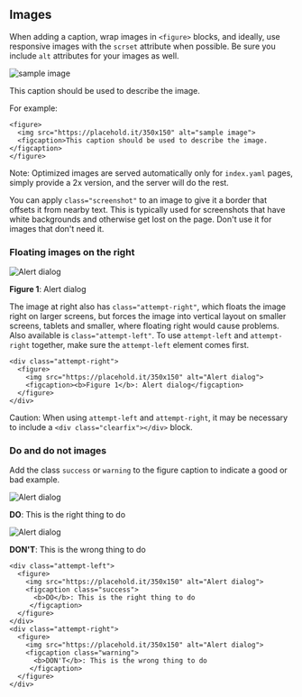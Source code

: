 ## Images

When adding a caption, wrap images in `<figure>` blocks, and ideally, use
responsive images with the `scrset` attribute when possible. Be sure you
include `alt` attributes for your images as well.

![sample image](https://placehold.it/350x150)

This caption should be used to describe the image.

For example:

    <figure>
      <img src="https://placehold.it/350x150" alt="sample image">
      <figcaption>This caption should be used to describe the image.</figcaption>
    </figure>

Note: Optimized images are served automatically only for `index.yaml` pages,
simply provide a 2x version, and the server will do the rest.

You can apply `class="screenshot"` to an image to give it a border that
offsets it from nearby text. This is typically used for screenshots that have
white backgrounds and otherwise get lost on the page. Don't use it for images
that don't need it.

### Floating images on the right

![Alert dialog](https://placehold.it/350x150)

**Figure 1**: Alert dialog

The image at right also has `class="attempt-right"`, which floats the image
right on larger screens, but forces the image into vertical layout on smaller
screens, tablets and smaller, where floating right would cause problems. Also
available is `class="attempt-left"`. To use `attempt-left` and `attempt-right`
together, make sure the `attempt-left` element comes first.

    <div class="attempt-right">
      <figure>
        <img src="https://placehold.it/350x150" alt="Alert dialog">
        <figcaption><b>Figure 1</b>: Alert dialog</figcaption>
      </figure>
    </div>

Caution: When using `attempt-left` and `attempt-right`, it may be necessary to include a `<div class="clearfix"></div>` block.

### Do and do not images

Add the class `success` or `warning` to the figure caption
to indicate a good or bad example.

![Alert dialog](https://placehold.it/350x150)

**DO**: This is the right thing to do

![Alert dialog](https://placehold.it/350x150)

**DON'T**: This is the wrong thing to do

    <div class="attempt-left">
      <figure>
        <img src="https://placehold.it/350x150" alt="Alert dialog">
        <figcaption class="success">
          <b>DO</b>: This is the right thing to do
         </figcaption>
      </figure>
    </div>
    <div class="attempt-right">
      <figure>
        <img src="https://placehold.it/350x150" alt="Alert dialog">
        <figcaption class="warning">
          <b>DON'T</b>: This is the wrong thing to do
         </figcaption>
      </figure>
    </div>
